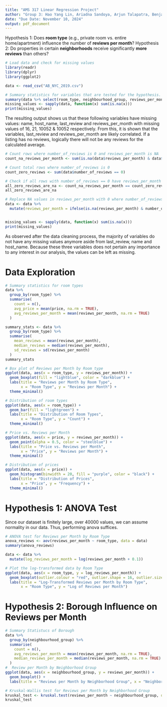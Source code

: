```yaml
---
title: "AMS 317 Linear Regression Project"
author: "Group 3: Hao Yang Lin, Ariadna Sandoya, Arjun Talapatra, Benjamin Novik"
date: "Due Date: November 10, 2024"
output: pdf_document
---
```

Hypothesis 1: Does **room type** (e.g., private room vs. entire home/apartment) influence the number of **reviews per month**?
Hypothesis 2: Do properties in certain **neighborhoods** receive significantly **more reviews** than others?

```r
# Load data and check for missing values
library(readr)
library(dplyr)
library(ggplot2)

data <- read_csv("AB_NYC_2019.csv")

# Summary statistics for variables that are tested for the hypothesis.
summary(data %>% select(room_type, neighbourhood_group, reviews_per_month))
missing_values <- sapply(data, function(x) sum(is.na(x)))
print(missing_values)
```
The resulting output shows us that these following variables have missing values: name, host_name, last_review and reviews_per_month with missing values of 16, 21, 10052 & 10052 respectively. From this, it is shown that the variables, last_review and reviews_per_month are likely correlated. If a listing has no reviews, logically there will not be any reviews for the calculated average. 

```r
# Count rows where number_of_reviews is 0 and reviews_per_month is NA
count_na_reviews_per_month <- sum(is.na(data$reviews_per_month) & data$number_of_reviews == 0)

# Count total rows where number_of_reviews is 0
count_zero_reviews <- sum(data$number_of_reviews == 0)

# Check if all rows with number_of_reviews == 0 have reviews_per_month as NA
all_zero_reviews_are_na <- count_na_reviews_per_month == count_zero_reviews
all_zero_reviews_are_na

# Replace NA values in reviews_per_month with 0 where number_of_reviews is 0
data <- data %>%
  mutate(reviews_per_month = ifelse(is.na(reviews_per_month) & number_of_reviews == 0, 0, reviews_per_month))


missing_values <- sapply(data, function(x) sum(is.na(x)))
print(missing_values)
```
As observed after the data cleaning process, the majority of variables do not have any missing values anymore aside from last_review, name and host_name. Because these three variables does not pertain any importance to any interest in our analysis, the values can be left as missing.  

# Data Exploration
```r
# Summary statistics for room types
data %>%
  group_by(room_type) %>%
  summarise(
    count = n(),
    avg_price = mean(price, na.rm = TRUE),
    avg_reviews_per_month = mean(reviews_per_month, na.rm = TRUE)
  )

summary_stats <- data %>%
  group_by(room_type) %>%
  summarise(
    mean_reviews = mean(reviews_per_month),
    median_reviews = median(reviews_per_month),
    sd_reviews = sd(reviews_per_month)
  )
summary_stats

# Box plot of Reviews per Month by Room type
ggplot(data, aes(x = room_type, y = reviews_per_month)) +
  geom_boxplot(fill = "lightblue", color = "darkblue") +
  labs(title = "Reviews per Month by Room Type",
       x = "Room Type", y = "Reviews per Month") +
  theme_minimal()

# Distribution of room types
ggplot(data, aes(x = room_type)) +
  geom_bar(fill = "lightgreen") +
  labs(title = "Distribution of Room Types",
       x = "Room Type", y = "Count") +
  theme_minimal()

# Price vs. Reviews per Month
ggplot(data, aes(x = price, y = reviews_per_month)) +
  geom_point(alpha = 0.5, color = "steelblue") +
  labs(title = "Price vs. Reviews per Month",
       x = "Price", y = "Reviews per Month") +
  theme_minimal()

# Distribution of prices
ggplot(data, aes(x = price)) +
  geom_histogram(binwidth = 20, fill = "purple", color = "black") +
  labs(title = "Distribution of Prices",
       x = "Price", y = "Frequency") +
  theme_minimal()
```

# Hypothesis 1: ANOVA Test  
Since our dataset is finitely large, over 40000 values, we can assume normality in our data. Thus, performing anova suffices.

```r
# ANOVA test for Reviews per Month by Room Type
anova_reviews <- aov(reviews_per_month ~ room_type, data = data)
summary(anova_reviews)

data <- data %>%
  mutate(log_reviews_per_month = log(reviews_per_month + 0.1))

# Plot the log-transformed data by Room Type
ggplot(data, aes(x = room_type, y = log_reviews_per_month)) +
  geom_boxplot(outlier.colour = "red", outlier.shape = 16, outlier.size = 2) +
  labs(title = "Log-Transformed Reviews per Month by Room Type",
       x = "Room Type", y = "Log of Reviews per Month")

```

# Hypothesis 2: Borough Influence on Reviews per Month
```r
# Summary Statistucs of Borough
data %>%
  group_by(neighbourhood_group) %>%
  summarise(
    count = n(),
    avg_reviews_per_month = mean(reviews_per_month, na.rm = TRUE),
    median_reviews_per_month = median(reviews_per_month, na.rm = TRUE)
  )
#  Review per Month by Neighborhood Group
ggplot(data, aes(x = neighbourhood_group, y = reviews_per_month)) +
  geom_boxplot() +
  labs(title = "Reviews per Month by Neighborhood Group", x = "Neighborhood Group", y = "Reviews per Month")

# Kruskal-Wallis test for Reviews per Month by Neighborhood Group
kruskal_test <- kruskal.test(reviews_per_month ~ neighbourhood_group, data = data)
kruskal_test
```

